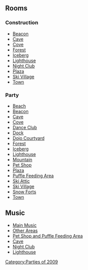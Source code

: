 {{CPW|Puffle Party 2009|Festa dos Puffles 2009}}

==Rooms==
===Construction===
*[[Media:RoomsBeacon-PuffleParty2009Pre.swf|Beacon]]
*[[Media:RoomsCave-PuffleParty2009Pre.swf|Cave]]
*[[Media:RoomsCove-PuffleParty2009Pre.swf|Cove]]
*[[Media:RoomsForest-PuffleParty2009Pre.swf|Forest]]
*[[Media:RoomsBerg-PuffleParty2009Pre.swf|Iceberg]]
*[[Media:RoomsLight-PuffleParty2009Pre.swf|Lighthouse]]
*[[Media:RoomsDance-PuffleParty2009Pre.swf|Night Club]]
*[[Media:RoomsPlaza-PuffleParty2009Pre.swf|Plaza]]
*[[Media:RoomsVillage-PuffleParty2009Pre.swf|Ski Village]]
*[[Media:RoomsTown-PuffleParty2009Pre.swf|Town]]

===Party===
<div class="plainlinks">
*[http://archives.clubpenguinwiki.info/swf.cpcheats.info/rooms/2009/puffle_party_febuary_2009/0220beach.swf Beach]
*[http://archives.clubpenguinwiki.info/swf.cpcheats.info/rooms/2009/puffle_party_febuary_2009/0220beacon.swf Beacon]
*[http://archives.clubpenguinwiki.info/swf.cpcheats.info/rooms/2009/puffle_party_febuary_2009/0220cave.swf Cave]
*[http://archives.clubpenguinwiki.info/swf.cpcheats.info/rooms/2009/puffle_party_febuary_2009/0220cove.swf Cove]
*[http://archives.clubpenguinwiki.info/swf.cpcheats.info/rooms/2009/puffle_party_febuary_2009/0220dance.swf Dance Club]
*[http://archives.clubpenguinwiki.info/swf.cpcheats.info/rooms/2009/puffle_party_febuary_2009/0220dock.swf Dock]
*[http://archives.clubpenguinwiki.info/swf.cpcheats.info/rooms/2009/puffle_party_febuary_2009/0220dojoext.swf Dojo Courtyard]
*[http://archives.clubpenguinwiki.info/swf.cpcheats.info/rooms/2009/puffle_party_febuary_2009/0220forest.swf Forest]
*[http://archives.clubpenguinwiki.info/swf.cpcheats.info/rooms/2009/puffle_party_febuary_2009/0220berg.swf Iceberg]
*[http://archives.clubpenguinwiki.info/swf.cpcheats.info/rooms/2009/puffle_party_febuary_2009/0220light.swf Lighthouse]
*[http://archives.clubpenguinwiki.info/swf.cpcheats.info/rooms/2009/puffle_party_febuary_2009/0220mtn.swf Mountain]
*[http://archives.clubpenguinwiki.info/swf.cpcheats.info/rooms/2009/puffle_party_febuary_2009/0220pet.swf Pet Shop]
*[http://archives.clubpenguinwiki.info/swf.cpcheats.info/rooms/2009/puffle_party_febuary_2009/0220plaza.swf Plaza]
*[http://archives.clubpenguinwiki.info/swf.cpcheats.info/rooms/2009/puffle_party_febuary_2009/0220party.swf Puffle Feeding Area]
*[http://archives.clubpenguinwiki.info/swf.cpcheats.info/rooms/2009/puffle_party_febuary_2009/1229attic.swf Ski Attic]
*[http://archives.clubpenguinwiki.info/swf.cpcheats.info/rooms/2009/puffle_party_febuary_2009/0220village.swf Ski Village]
*[http://archives.clubpenguinwiki.info/swf.cpcheats.info/rooms/2009/puffle_party_febuary_2009/0220forts.swf Snow Forts]
*[http://archives.clubpenguinwiki.info/swf.cpcheats.info/rooms/2009/puffle_party_febuary_2009/0220town.swf Town]
</div>

==Music==
*[[Media:Music259.swf|Main Music]]
*[[Media:Music260.swf|Other Areas]]
*[[Media:Music261.swf|Pet Shop and Puffle Feeding Area]]
*[[Media:Music240.swf|Cave]]
*[[Media:Music243.swf|Night Club]]
*[[Media:Music31.swf|Lighthouse]]
{{Parties}}

[[Category:Parties of 2009]]